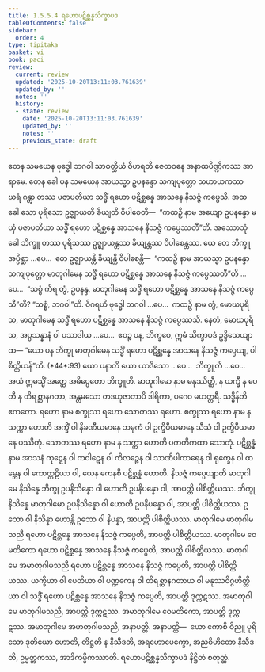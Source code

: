```yaml
---
title: 1.5.5.4 ရဟောပဋိစ္ဆန္နသိက္ခာပဒ
tableOfContents: false
sidebar:
  order: 4
type: tipitaka
basket: vi
book: paci
review:
  current: review
  updated: '2025-10-20T13:11:03.761639'
  updated_by: ''
  notes: ''
  history:
  - state: review
    date: '2025-10-20T13:11:03.761639'
    updated_by: ''
    notes: ''
    previous_state: draft
---
```



<DynamicBreadcrumb />


<ReviewStatus review={frontmatter.review} showDetails={true} />

<HypothesisAnnotation frontmatter={frontmatter} />

<Division number="284" book="paci" e="ch" v="2" p="128">

<Paragraph number="906" book="paci">
တေန သမယေန ဗုဒ္ဓေါ ဘဂဝါ သာဝတ္ထိယံ ဝိဟရတိ ဇေတဝနေ အနာထပိဏ္ဍိကဿ အာရာမေ. တေန ခေါ ပန သမယေန အာယသ္မာ ဥပနန္ဒော သကျပုတ္တော သဟာယကဿ ဃရံ ဂန္တွာ တဿ ပဇာပတိယာ သဒ္ဓိံ ရဟော ပဋိစ္ဆန္နေ အာသနေ နိသဇ္ဇံ ကပ္ပေသိ. အထ ခေါ သော ပုရိသော ဥဇ္ဈာယတိ ခိယျတိ ဝိပါစေတိ—  “ကထဉှိ နာမ အယျော ဥပနန္ဒော မယှံ ပဇာပတိယာ သဒ္ဓိံ ရဟော ပဋိစ္ဆန္နေ အာသနေ နိသဇ္ဇံ ကပ္ပေဿတီ”တိ.
</Paragraph>

<Paragraph number="907" book="paci">
အဿောသုံ ခေါ ဘိက္ခူ တဿ ပုရိသဿ ဥဇ္ဈာယန္တဿ ခိယျန္တဿ ဝိပါစေန္တဿ. ယေ တေ ဘိက္ခူ အပ္ပိစ္ဆာ …ပေ…  တေ ဥဇ္ဈာယန္တိ ခိယျန္တိ ဝိပါစေန္တိ—  “ကထဉှိ နာမ အာယသ္မာ ဥပနန္ဒော သကျပုတ္တော မာတုဂါမေန သဒ္ဓိံ ရဟော ပဋိစ္ဆန္နေ အာသနေ နိသဇ္ဇံ ကပ္ပေဿတီ”တိ …ပေ…  “သစ္စံ ကိရ တွံ, ဥပနန္ဒ, မာတုဂါမေန သဒ္ဓိံ ရဟော ပဋိစ္ဆန္နေ အာသနေ နိသဇ္ဇံ ကပ္ပေသီ”တိ? “သစ္စံ, ဘဂဝါ”တိ. ဝိဂရဟိ ဗုဒ္ဓေါ ဘဂဝါ …ပေ…  ကထဉှိ နာမ တွံ, မောဃပုရိသ, မာတုဂါမေန သဒ္ဓိံ ရဟော ပဋိစ္ဆန္နေ အာသနေ နိသဇ္ဇံ ကပ္ပေဿသိ. နေတံ, မောဃပုရိသ, အပ္ပသန္နာနံ ဝါ ပသာဒါယ …ပေ…  ဧဝဉ္စ ပန, ဘိက္ခဝေ, ဣမံ သိက္ခာပဒံ ဥဒ္ဒိသေယျာထ—
</Paragraph>

</Division>
<Division number="285" book="paci" e="ch" v="2" p="129">

<Paragraph number="908" book="paci">
<Emphasis>“ယော ပန ဘိက္ခု မာတုဂါမေန သဒ္ဓိံ ရဟော ပဋိစ္ဆန္နေ အာသနေ နိသဇ္ဇံ ကပ္ပေယျ, ပါစိတ္တိယန်”</Emphasis>တိ. (*44*:<Emphasis>93</Emphasis>)
</Paragraph>

</Division>
<Division number="286" book="paci" e="ch" v="2" p="129">

<Paragraph number="909" book="paci">
<Emphasis>ယော ပနာ</Emphasis>တိ ယော ယာဒိသော …ပေ…  <Emphasis>ဘိက္ခူ</Emphasis>တိ …ပေ…  အယံ ဣမသ္မိံ အတ္ထေ အဓိပ္ပေတော ဘိက္ခူတိ.
</Paragraph>

<Paragraph number="910" book="paci">
<Emphasis>မာတုဂါမော</Emphasis> နာမ မနုဿိတ္ထီ, န ယက္ခီ န ပေတီ န တိရစ္ဆာနဂတာ, အန္တမသော တဒဟုဇာတာပိ ဒါရိကာ, ပဂေဝ မဟတ္တရီ.
</Paragraph>

<Paragraph number="911" book="paci">
<Emphasis>သဒ္ဓိန်</Emphasis>တိ ဧကတော.
</Paragraph>

<Paragraph number="912" book="paci">
<Emphasis>ရဟော</Emphasis> နာမ စက္ခုဿ ရဟော သောတဿ ရဟော. စက္ခုဿ ရဟော နာမ န သက္ကာ ဟောတိ အက္ခိံ ဝါ နိခဏီယမာနေ ဘမုကံ ဝါ ဥက္ခိပီယမာနေ သီသံ ဝါ ဥက္ခိပီယမာနေ ပဿိတုံ. သောတဿ ရဟော နာမ န သက္ကာ ဟောတိ ပကတိကထာ သောတုံ.
</Paragraph>

<Paragraph number="913" book="paci">
<Emphasis>ပဋိစ္ဆန္နံ</Emphasis> နာမ အာသနံ ကုဋ္ဋေန ဝါ ကဝါဋေန ဝါ ကိလဉ္ဇေန ဝါ သာဏိပါကာရေန ဝါ ရုက္ခေန ဝါ ထမ္ဘေန ဝါ ကောတ္ထဠိယာ ဝါ, ယေန ကေနစိ ပဋိစ္ဆန္နံ ဟောတိ.
</Paragraph>

<Paragraph number="914" book="paci">
<Emphasis>နိသဇ္ဇံ ကပ္ပေယျာ</Emphasis>တိ မာတုဂါမေ နိသိန္နေ ဘိက္ခု ဥပနိသိန္နော ဝါ ဟောတိ ဥပနိပန္နော ဝါ, အာပတ္တိ ပါစိတ္တိယဿ. ဘိက္ခု နိသိန္နေ မာတုဂါမော ဥပနိသိန္နော ဝါ ဟောတိ ဥပနိပန္နော ဝါ, အာပတ္တိ ပါစိတ္တိယဿ. ဥဘော ဝါ နိသိန္နာ ဟောန္တိ ဥဘော ဝါ နိပန္နာ, အာပတ္တိ ပါစိတ္တိယဿ.
</Paragraph>

</Division>
<Division number="287" book="paci" e="ch" v="2" p="129">

<Paragraph number="915" book="paci">
မာတုဂါမေ မာတုဂါမသညီ ရဟော ပဋိစ္ဆန္နေ အာသနေ နိသဇ္ဇံ ကပ္ပေတိ, အာပတ္တိ ပါစိတ္တိယဿ. မာတုဂါမေ ဝေမတိကော ရဟော ပဋိစ္ဆန္နေ အာသနေ နိသဇ္ဇံ ကပ္ပေတိ, အာပတ္တိ ပါစိတ္တိယဿ. မာတုဂါမေ အမာတုဂါမသညီ ရဟော ပဋိစ္ဆန္နေ အာသနေ နိသဇ္ဇံ ကပ္ပေတိ, အာပတ္တိ ပါစိတ္တိယဿ.
</Paragraph>

<Paragraph number="916" book="paci">
ယက္ခိယာ ဝါ ပေတိယာ ဝါ ပဏ္ဍကေန ဝါ တိရစ္ဆာနဂတာယ ဝါ မနုဿဝိဂ္ဂဟိတ္ထိယာ ဝါ သဒ္ဓိံ ရဟော ပဋိစ္ဆန္နေ အာသနေ နိသဇ္ဇံ ကပ္ပေတိ, အာပတ္တိ ဒုက္ကဋဿ. အမာတုဂါမေ မာတုဂါမသညီ, အာပတ္တိ ဒုက္ကဋဿ. အမာတုဂါမေ ဝေမတိကော, အာပတ္တိ ဒုက္ကဋဿ. အမာတုဂါမေ အမာတုဂါမသညီ, အနာပတ္တိ.
</Paragraph>

</Division>
<Division number="288" book="paci" e="ch" v="2" p="130">

<Paragraph number="917" book="paci">
အနာပတ္တိ—  ယော ကောစိ ဝိညူ ပုရိသော ဒုတိယော ဟောတိ, တိဋ္ဌတိ န နိသီဒတိ, အရဟောပေက္ခော, အညဝိဟိတော နိသီဒတိ, ဥမ္မတ္တကဿ, အာဒိကမ္မိကဿာတိ.

</Paragraph>
</Division>

<Paragraph number="918" type="center" book="paci">
ရဟောပဋိစ္ဆန္နသိက္ခာပဒံ နိဋ္ဌိတံ စတုတ္ထံ.
</Paragraph>